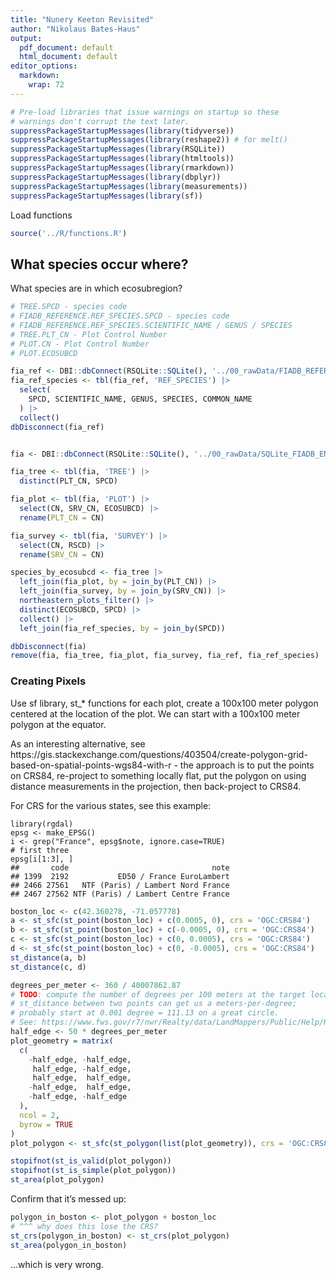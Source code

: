 ```yaml
---
title: "Nunery Keeton Revisited"
author: "Nikolaus Bates-Haus"
output:
  pdf_document: default
  html_document: default
editor_options:
  markdown:
    wrap: 72
---
```


```r
# Pre-load libraries that issue warnings on startup so these
# warnings don't corrupt the text later.
suppressPackageStartupMessages(library(tidyverse))
suppressPackageStartupMessages(library(reshape2)) # for melt()
suppressPackageStartupMessages(library(RSQLite))
suppressPackageStartupMessages(library(htmltools))
suppressPackageStartupMessages(library(rmarkdown))
suppressPackageStartupMessages(library(dbplyr))
suppressPackageStartupMessages(library(measurements))
suppressPackageStartupMessages(library(sf))
```

Load functions
```r
source('../R/functions.R')
```

## What species occur where?

What species are in which ecosubregion?

```r

# TREE.SPCD - species code
# FIADB_REFERENCE.REF_SPECIES.SPCD - species code
# FIADB_REFERENCE.REF_SPECIES.SCIENTIFIC_NAME / GENUS / SPECIES
# TREE.PLT_CN - Plot Control Number
# PLOT.CN - Plot Control Number
# PLOT.ECOSUBCD

fia_ref <- DBI::dbConnect(RSQLite::SQLite(), '../00_rawData/FIADB_REFERENCE.db')
fia_ref_species <- tbl(fia_ref, 'REF_SPECIES') |> 
  select(
    SPCD, SCIENTIFIC_NAME, GENUS, SPECIES, COMMON_NAME
  ) |> 
  collect()
dbDisconnect(fia_ref)


fia <- DBI::dbConnect(RSQLite::SQLite(), '../00_rawData/SQLite_FIADB_ENTIRE.db')

fia_tree <- tbl(fia, 'TREE') |> 
  distinct(PLT_CN, SPCD)

fia_plot <- tbl(fia, 'PLOT') |>
  select(CN, SRV_CN, ECOSUBCD) |>
  rename(PLT_CN = CN)

fia_survey <- tbl(fia, 'SURVEY') |>
  select(CN, RSCD) |>
  rename(SRV_CN = CN)

species_by_ecosubcd <- fia_tree |>
  left_join(fia_plot, by = join_by(PLT_CN)) |>
  left_join(fia_survey, by = join_by(SRV_CN)) |>
  northeastern_plots_filter() |>
  distinct(ECOSUBCD, SPCD) |>
  collect() |> 
  left_join(fia_ref_species, by = join_by(SPCD))

dbDisconnect(fia)
remove(fia, fia_tree, fia_plot, fia_survey, fia_ref, fia_ref_species)
```

### Creating Pixels

Use sf library, st_* functions
for each plot, create a 100x100 meter polygon centered at the location of the plot.
We can start with a 100x100 meter polygon at the equator.

As an interesting alternative, see https://gis.stackexchange.com/questions/403504/create-polygon-grid-based-on-spatial-points-wgs84-with-r -
the approach is to put the points on CRS84, re-project to something locally flat,
put the polygon on using distance measurements in the projection, then back-project
to CRS84.

For CRS for the various states, see this example:
```
library(rgdal)
epsg <- make_EPSG()
i <- grep("France", epsg$note, ignore.case=TRUE)
# first three
epsg[i[1:3], ]
##       code                                note
## 1399  2192           ED50 / France EuroLambert
## 2466 27561   NTF (Paris) / Lambert Nord France
## 2467 27562 NTF (Paris) / Lambert Centre France
```

```r
boston_loc <- c(42.360278, -71.057778)
a <- st_sfc(st_point(boston_loc) + c(0.0005, 0), crs = 'OGC:CRS84')
b <- st_sfc(st_point(boston_loc) + c(-0.0005, 0), crs = 'OGC:CRS84')
c <- st_sfc(st_point(boston_loc) + c(0, 0.0005), crs = 'OGC:CRS84')
d <- st_sfc(st_point(boston_loc) + c(0, -0.0005), crs = 'OGC:CRS84')
st_distance(a, b)
st_distance(c, d)
```


```r
degrees_per_meter <- 360 / 40007862.87
# TODO: compute the number of degrees per 100 meters at the target location.
# st_distance between two points can get us a meters-per-degree;
# probably start at 0.001 degree = 111.13 on a great circle.
# See: https://www.fws.gov/r7/nwr/Realty/data/LandMappers/Public/Help/HTML/R7-Public-Land-Mapper-Help.html?Degreesandgrounddistance.html
half_edge <- 50 * degrees_per_meter
plot_geometry = matrix(
  c(
    -half_edge, -half_edge,
     half_edge, -half_edge,
     half_edge,  half_edge,
    -half_edge,  half_edge,
    -half_edge, -half_edge
  ),
  ncol = 2,
  byrow = TRUE
)
plot_polygon <- st_sfc(st_polygon(list(plot_geometry)), crs = 'OGC:CRS84')
```

```r
stopifnot(st_is_valid(plot_polygon))
stopifnot(st_is_simple(plot_polygon))
st_area(plot_polygon)
```

Confirm that it's messed up:
```r
polygon_in_boston <- plot_polygon + boston_loc
# ^^^ why does this lose the CRS?
st_crs(polygon_in_boston) <- st_crs(plot_polygon)
st_area(polygon_in_boston)
```

...which is very wrong.

